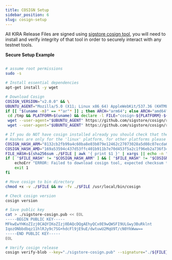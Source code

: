 ```yaml
---
title: COSIGN Setup
sidebar_position: 6
slug: cosign-setup
---
```





All KIRA Release Files are signed using [sigstore cosign tool](https://github.com/sigstore/cosign), you will need to install and verify integrity of that tool in order to securely interact with any testnet tools.


**Secure Setup Example**


```bash

# assume root permissions
sudo -s

# Install essential dependencies
apt-get install -y wget

# Download Cosign
COSIGN_VERSION="v2.0.0" && \
UBUNTU_AGENT="Mozilla/5.0 (X11; Linux x86_64) AppleWebKit/537.36 (KHTML, like Gecko) Chrome/90.0.4430.85 Safari/537.36" && \
if [[ "$(uname -m)" == *"ar"* ]] ; then ARCH="arm64"; else ARCH="amd64" ; fi && \
 cd /tmp && PLATFORM=$(uname) && declare -l FILE="cosign-${PLATFORM}-${ARCH}" && rm -rfv ./$FILE ./${FILE}.sig && \
 wget --user-agent="$UBUNTU_AGENT" https://github.com/sigstore/cosign/releases/download/${COSIGN_VERSION}/$FILE -O ./$FILE && \
 wget --user-agent="$UBUNTU_AGENT" https://github.com/sigstore/cosign/releases/download/${COSIGN_VERSION}/${FILE}.sig -O ./${FILE}.sig

# If you do NOT have cosign installed already you should check that the "$FILE" has one of the below hashes 
# Hashes are only for the 'linux' platform, for other platforms please refer to the github repository
COSIGN_HASH_ARM="8132cb2fb99a4c60ba8e03b079e12462c27073028a5d08c07ecda67284e0c88d" && \
COSIGN_HASH_AMD="169a53594c437d53ffc401b911b7e70d453f5a2c1f96eb2a736f34f6356c4f2b" && \
FILE_HASH=$(sha256sum ./$FILE | awk '{ print $1 }' | xargs || echo -n "") && \
if [ "$FILE_HASH" != "$COSIGN_HASH_ARM" ] && [ "$FILE_HASH" != "$COSIGN_HASH_AMD" ] ; then
    echoErr "ERROR: Failed to download cosign tool, expected checksum to be '$COSIGN_HASH_ARM' or '$COSIGN_HASH_AMD', but got '$FILE_HASH'"
    exit 1
fi

# Move cosign to bin directory
chmod +x -v ./$FILE && mv -fv ./$FILE /usr/local/bin/cosign 

# Check cosign version
cosign version

# Save public key
cat > ./sigstore-cosign.pub << EOL
-----BEGIN PUBLIC KEY-----
MFkwEwYHKoZIzj0CAQYIKoZIzj0DAQcDQgAEhyQCx0E9wQWSFI9ULGwy3BuRklnt
IqozONbbdbqz11hlRJy9c7SG+hdcFl9jE9uE/dwtuwU2MqU9T/cN0YkWww==
-----END PUBLIC KEY-----
EOL

# Verify cosign release
cosign verify-blob --key="./sigstore-cosign.pub" --signature="./${FILE}.sig"  "./$FILE"
```


